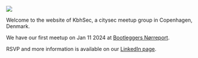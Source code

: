 ![](KbhSec_Logo_website.png)

Welcome to the website of KbhSec, a citysec meetup group in Copenhagen, Denmark.

We have our first meetup on Jan 11 2024 at [Bootleggers Nørreport](https://bootleggers.dk/city/). 

RSVP and more information is available on our [LinkedIn page](https://www.linkedin.com/company/kbhsec/).
